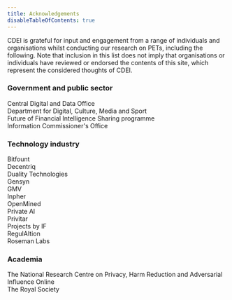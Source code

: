 ```yaml
---
title: Acknowledgements
disableTableOfContents: true
---
```



<CookieBanner />

CDEI is grateful for input and engagement from a range of individuals and organisations whilst conducting our research on PETs, including the following. Note that inclusion in this list does not imply that organisations or individuals have reviewed or endorsed the contents of this site, which represent the considered thoughts of CDEI.

### Government and public sector

Central Digital and Data Office <br />
Department for Digital, Culture, Media and Sport <br />
Future of Financial Intelligence Sharing programme <br />
Information Commissioner's Office

### Technology industry

Bitfount<br />
Decentriq<br />
Duality Technologies<br />
Gensyn<br />
GMV<br />
Inpher<br />
OpenMined <br />
Private AI<br />
Privitar<br />
Projects by IF<br />
RegulAItion<br />
Roseman Labs

### Academia

The National Research Centre on Privacy, Harm Reduction and Adversarial Influence Online<br />
The Royal Society<br />
